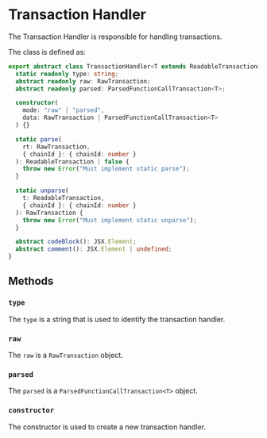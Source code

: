 # Transaction Handler

The Transaction Handler is responsible for handling transactions.

The class is defined as:

``` typescript
export abstract class TransactionHandler<T extends ReadableTransaction> {
  static readonly type: string;
  abstract readonly raw: RawTransaction;
  abstract readonly parsed: ParsedFunctionCallTransaction<T>;

  constructor(
    mode: "raw" | "parsed",
    data: RawTransaction | ParsedFunctionCallTransaction<T>
  ) {}

  static parse(
    rt: RawTransaction,
    { chainId }: { chainId: number }
  ): ReadableTransaction | false {
    throw new Error("Must implement static parse");
  }

  static unparse(
    t: ReadableTransaction,
    { chainId }: { chainId: number }
  ): RawTransaction {
    throw new Error("Must implement static unparse");
  }

  abstract codeBlock(): JSX.Element;
  abstract comment(): JSX.Element | undefined;
}
```
## Methods

### `type`

The `type` is a string that is used to identify the transaction handler.

### `raw`

The `raw` is a `RawTransaction` object.

### `parsed`

The `parsed` is a `ParsedFunctionCallTransaction<T>` object.

### `constructor`

The constructor is used to create a new transaction handler.
